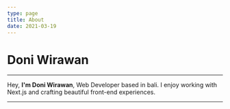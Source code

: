 ```yaml
---
type: page
title: About
date: 2021-03-19
---
```


# Doni Wirawan

---
Hey, **I'm Doni Wirawan**, Web Developer based in bali. I enjoy working with Next.js and crafting beautiful front-end experiences. 

---
